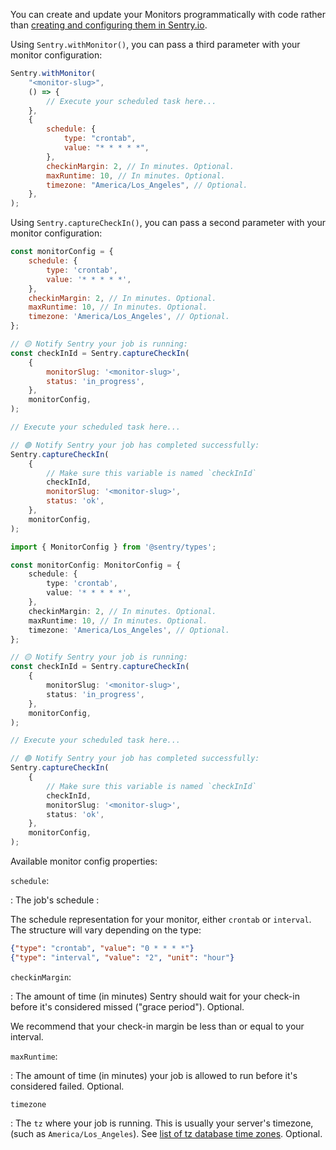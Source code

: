 You can create and update your Monitors programmatically with code rather than [creating and configuring them in Sentry.io](https://sentry.io/crons/create/).

Using `Sentry.withMonitor()`, you can pass a third parameter with your monitor configuration:

```javascript
Sentry.withMonitor(
    "<monitor-slug>",
    () => {
        // Execute your scheduled task here...
    },
    {
        schedule: {
            type: "crontab",
            value: "* * * * *",
        },
        checkinMargin: 2, // In minutes. Optional.
        maxRuntime: 10, // In minutes. Optional.
        timezone: "America/Los_Angeles", // Optional.
    },
);
```

Using `Sentry.captureCheckIn()`, you can pass a second parameter with your monitor configuration:

```javascript
const monitorConfig = {
    schedule: {
        type: 'crontab',
        value: '* * * * *',
    },
    checkinMargin: 2, // In minutes. Optional.
    maxRuntime: 10, // In minutes. Optional.
    timezone: 'America/Los_Angeles', // Optional.
};

// 🟡 Notify Sentry your job is running:
const checkInId = Sentry.captureCheckIn(
    {
        monitorSlug: '<monitor-slug>',
        status: 'in_progress',
    },
    monitorConfig,
);

// Execute your scheduled task here...

// 🟢 Notify Sentry your job has completed successfully:
Sentry.captureCheckIn(
    {
        // Make sure this variable is named `checkInId`
        checkInId,
        monitorSlug: '<monitor-slug>',
        status: 'ok',
    },
    monitorConfig,
);
```
```typescript
import { MonitorConfig } from '@sentry/types';

const monitorConfig: MonitorConfig = {
    schedule: {
        type: 'crontab',
        value: '* * * * *',
    },
    checkinMargin: 2, // In minutes. Optional.
    maxRuntime: 10, // In minutes. Optional.
    timezone: 'America/Los_Angeles', // Optional.
};

// 🟡 Notify Sentry your job is running:
const checkInId = Sentry.captureCheckIn(
    {
        monitorSlug: '<monitor-slug>',
        status: 'in_progress',
    },
    monitorConfig,
);

// Execute your scheduled task here...

// 🟢 Notify Sentry your job has completed successfully:
Sentry.captureCheckIn(
    {
        // Make sure this variable is named `checkInId`
        checkInId,
        monitorSlug: '<monitor-slug>',
        status: 'ok',
    },
    monitorConfig,
);
```

Available monitor config properties:

`schedule`:

: The job's schedule :

The schedule representation for your monitor, either `crontab` or `interval`. The structure will vary depending on the type:

```json
{"type": "crontab", "value": "0 * * * *"}
{"type": "interval", "value": "2", "unit": "hour"}
```

`checkinMargin`:

: The amount of time (in minutes) Sentry should wait for your check-in before it's considered missed ("grace period"). Optional.

<Note>

We recommend that your check-in margin be less than or equal to your interval.

</Note>

`maxRuntime`:

: The amount of time (in minutes) your job is allowed to run before it's considered failed. Optional.

`timezone`

: The `tz` where your job is running. This is usually your server's timezone, (such as `America/Los_Angeles`). See [list of tz database time zones](https://en.wikipedia.org/wiki/List_of_tz_database_time_zones). Optional.
